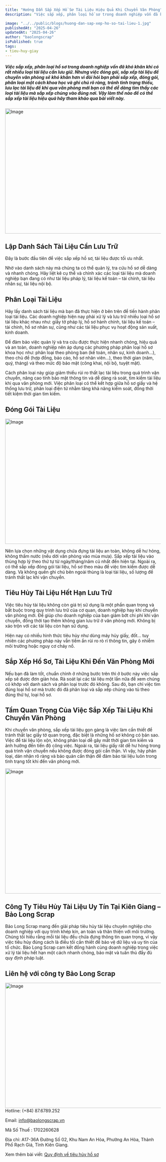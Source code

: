 ```yaml
---
title: "Hướng Dẫn Sắp Xếp Hồ Sơ Tài Liệu Hiệu Quả Khi Chuyển Văn Phòng"
description: "Việc sắp xếp, phân loại hồ sơ trong doanh nghiệp vốn đã khó khăn khi có rất nhiều loại tài liệu cần lưu giữ. Nhưng việc đóng gói, sắp xếp tài liệu để chuyển văn phòng sẽ khó khăn hơn vì đòi hỏi bạn phải sắp xếp, đóng gói, phân loại một cách khoa học và ghi chú rõ ràng, tránh tình trạng thiếu, lưu lạc tài liệu để khi qua văn phòng mới bạn có thể dễ dàng tìm thấy các loại tài liệu mà sắp xếp chúng vào đúng nơi. Vậy làm thế nào để có thể sắp xếp tài liệu hiệu quả hãy tham khảo qua bài viết này."

image: "../../public/blogs/huong-dan-sap-xep-ho-so-tai-lieu-1.jpg"
publishedAt: "2025-04-26"
updatedAt: "2025-04-26"
author: "baolongscrap"
isPublished: true
tags:
- tieu-huy-giay
---
```

##### Việc sắp xếp, phân loại hồ sơ trong doanh nghiệp vốn đã khó khăn khi có rất nhiều loại tài liệu cần lưu giữ. Nhưng việc đóng gói, sắp xếp tài liệu để chuyển văn phòng sẽ khó khăn hơn vì đòi hỏi bạn phải sắp xếp, đóng gói, phân loại một cách khoa học và ghi chú rõ ràng, tránh tình trạng thiếu, lưu lạc tài liệu để khi qua văn phòng mới bạn có thể dễ dàng tìm thấy các loại tài liệu mà sắp xếp chúng vào đúng nơi. Vậy làm thế nào để có thể sắp xếp tài liệu hiệu quả hãy tham khảo qua bài viết này.

<Image 
  src="/blogs/huong-dan-sap-xep-ho-so-tai-lieu-1.jpg" 
  width="1200"
  height="404"
  alt="Image"
  sizes="100vw"
/>

## Lập Danh Sách Tài Liệu Cần Lưu Trữ

Đây là bước đầu tiên để việc sắp xếp hồ sơ, tài liệu được tối ưu nhất.

Nhờ vào danh sách này mà chúng ta có thể quản lý, tra cứu hồ sơ dễ dàng và nhanh chóng. Hãy liệt kê cụ thể và chính xác các loại tài liệu mà doanh nghiệp bạn đang có như tài liệu pháp lý, tài liệu kế toán – tài chính, tài liệu nhân sự, tài liệu nội bộ.

## Phân Loại Tài Liệu

Hãy lấy danh sách tài liệu mà bạn đã thực hiện ở bên trên để tiến hành phân loại tài liệu. Các doanh nghiệp hiện nay phải xử lý và lưu trữ nhiều loại hồ sơ tài liệu khác nhau như: giấy tờ pháp lý, hồ sơ hành chính, tài liệu kế toán – tài chính, hồ sơ nhân sự, cũng như các tài liệu phục vụ hoạt động sản xuất, kinh doanh. 

Để đảm bảo việc quản lý và tra cứu được thực hiện nhanh chóng, hiệu quả và an toàn, doanh nghiệp nên áp dụng các phương pháp phân loại hồ sơ khoa học như: phân loại theo phòng ban (kế toán, nhân sự, kinh doanh...), theo chủ đề (hợp đồng, báo cáo, hồ sơ nhân viên...), theo thời gian (năm, quý, tháng) và theo mức độ bảo mật (công khai, nội bộ, tuyệt mật). 

Cách phân loại này giúp giảm thiểu rủi ro thất lạc tài liệu trong quá trình vận chuyển, nâng cao tính bảo mật thông tin và dễ dàng rà soát, tìm kiếm tài liệu khi qua văn phòng mới. Việc phân loại có thể kết hợp giữa hồ sơ giấy và hệ thống lưu trữ, phân loại điện tử nhằm tăng khả năng kiểm soát, đồng thời tiết kiệm thời gian tìm kiếm.

## Đóng Gói Tài Liệu

<Image 
  src="/blogs/huong-dan-sap-xep-ho-so-tai-lieu-2.jpg" 
  width="1200"
  height="404"
  alt="Image"
  sizes="100vw"
/>

Nên lựa chọn những vật dụng chứa đựng tài liệu an toàn, không dễ hư hỏng, không thấm nước (nếu dời văn phòng vào mùa mưa). Sắp xếp tài liệu vào thùng hợp lý theo thứ tự từ ngày/tháng/năm cũ nhất đến hiện tại. Ngoài ra, có thể sắp xếp đóng gói tài liệu, hồ sơ theo màu để việc tìm kiếm được dễ dàng. Và không quên ghi chú bên ngoài thùng là loại tài liệu, số lượng để tránh thất lạc khi vận chuyển.

## Tiêu Hủy Tài Liệu Hết Hạn Lưu Trữ

Việc tiêu hủy tài liệu không còn giá trị sử dụng là một phần quan trọng và bắt buộc trong quy trình lưu trữ của cơ quan, doanh nghiệp hay khi chuyển văn phòng mới. Để giúp cho doanh nghiệp của bạn giảm bớt chi phí khi vận chuyển, đồng thời tạo thêm không gian lưu trữ ở văn phòng mới. Không bị xáo trộn với các tài liệu còn hạn sử dụng.

Hiện nay có nhiều hình thức tiêu hủy như dùng máy hủy giấy, đốt... tuy nhiên các phương pháp này vẫn tiềm ẩn rủi ro rò rỉ thông tin, gây ô nhiễm môi trường hoặc nguy cơ cháy nổ.

## Sắp Xếp Hồ Sơ, Tài Liệu Khi Đến Văn Phòng Mới

Nếu bạn đã làm tốt, chuẩn chỉnh ở những bước trên thì ở bước này việc sắp xếp sẽ được đơn giản hóa. Rà soát lại các tài liệu một lần nữa để xem chúng có khớp với danh sách và phân loại trước đó không. Sau đó, bạn chỉ việc tìm đúng loại hồ sơ mà trước đó đã phân loại và sắp xếp chúng vào tủ theo đúng thứ tự, loại hồ sơ. 

## Tầm Quan Trọng Của Việc Sắp Xếp Tài Liệu Khi Chuyển Văn Phòng

Khi chuyển văn phòng, sắp xếp tài liệu gọn gàng là việc làm cần thiết để tránh thất lạc giấy tờ quan trọng, đặc biệt là những hồ sơ không có bản sao. Việc để tài liệu lộn xộn, không phân loại dễ gây mất thời gian tìm kiếm và ảnh hưởng đến tiến độ công việc. Ngoài ra, tài liệu giấy rất dễ hư hỏng trong quá trình vận chuyển nếu không được đóng gói cẩn thận. Vì vậy, hãy phân loại, dán nhãn rõ ràng và bảo quản cẩn thận để đảm bảo tài liệu luôn trong tình trạng tốt khi đến văn phòng mới.

<Image 
  src="/blogs/huong-dan-sap-xep-ho-so-tai-lieu-3.jpg" 
  width="1200"
  height="404"
  alt="Image"
  sizes="100vw"
/>

## Công Ty Tiêu Hủy Tài Liệu Uy Tín Tại Kiên Giang – Bảo Long Scrap

Bảo Long Scrap mang đến giải pháp tiêu hủy tài liệu chuyên nghiệp cho doanh nghiệp với quy trình khép kín, an toàn và thân thiện với môi trường. Chúng tôi hiểu rằng mỗi tài liệu đều chứa đựng thông tin quan trọng, vì vậy việc tiêu hủy đúng cách là điều tối cần thiết để bảo vệ dữ liệu và uy tín của tổ chức. Bảo Long Scrap cam kết đồng hành cùng doanh nghiệp trong việc xử lý tài liệu hết hạn một cách nhanh chóng, bảo mật và tuân thủ đầy đủ quy định pháp luật.

## Liên hệ với công ty Bảo Long Scrap

<Image 
  src="/blogs/bao-long-scrap-kien-giang-9303.jpg" 
  width="1200"
  height="404"
  alt="Image"
  sizes="100vw"
/>
Hotline: (+84) 87.6789.252


Email: info@baolongscrap.vn

Mã Số Thuế : 1702260628

Địa chỉ: A17-36A Đường Số 02, Khu Nam An Hòa, Phường An Hòa, Thành Phố Rạch Giá, Tỉnh Kiên Giang.

Xem thêm bài viết: [Quy định về tiêu hủy hồ sơ](https://baolongscrap.vn/blogs/quy-dinh-ve-tieu-huy-ho-so-cap-nhat-moi-nhat-huong-dan-thuc-hien)